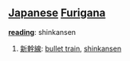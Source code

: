 == [[Japanese]] [[Furigana]] ==                                          

'''[[reading]]''': shinkansen

# [[新幹線]]: [[bullet train]], [[shinkansen]]